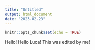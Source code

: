 ```yaml
---
title: "Untitled"
output: html_document
date: "2023-02-23"
---
```


```r
knitr::opts_chunk$set(echo = TRUE)
```

Hello!
Hello Luca!
This was edited by me!